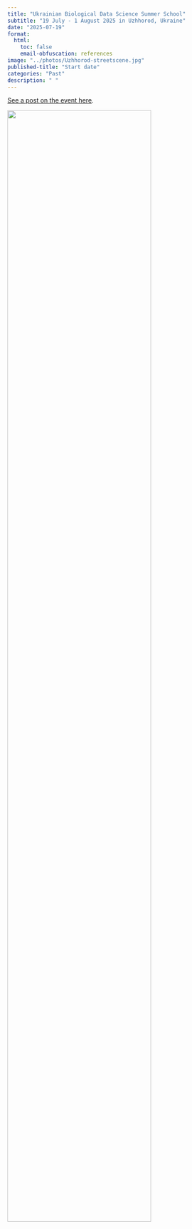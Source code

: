 ```yaml
---
title: "Ukrainian Biological Data Science Summer School"
subtitle: "19 July - 1 August 2025 in Uzhhorod, Ukraine"
date: "2025-07-19"
format:
  html:
    toc: false
    email-obfuscation: references
image: "../photos/Uzhhorod-streetscene.jpg"
published-title: "Start date"
categories: "Past"
description: " "
---
```


[See a post on the event here](../posts/2025-07-ubds3.html).

![](../photos/Uzhhorod-streetscene.jpg){fig-align="center" width=80% .lightbox}
